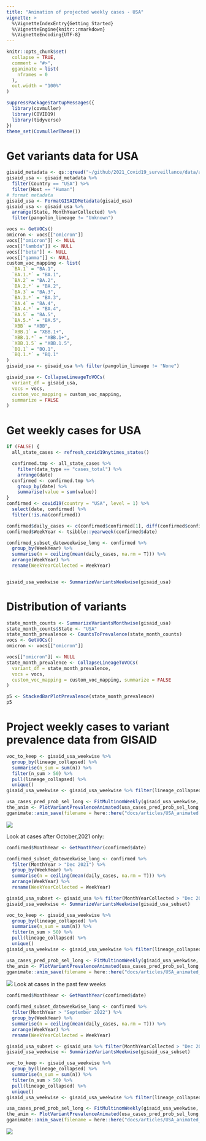 ```yaml
---
title: "Animation of projected weekly cases - USA"
vignette: >
  %\VignetteIndexEntry{Getting Started}
  %\VignetteEngine{knitr::rmarkdown}
  %\VignetteEncoding{UTF-8}
---
```


```r
knitr::opts_chunk$set(
  collapse = TRUE,
  comment = "#>",
  gganimate = list(
    nframes = 0
  ),
  out.width = "100%"
)
```



```r
suppressPackageStartupMessages({
  library(covmuller)
  library(COVID19)
  library(tidyverse)
})
theme_set(CovmullerTheme())
```

# Get variants data for USA

```r
gisaid_metadata <- qs::qread("~/github/2021_Covid19_surveillance/data/all_metadata/metadata_tsv_2023_04_08.qs")
gisaid_usa <- gisaid_metadata %>%
  filter(Country == "USA") %>%
  filter(Host == "Human")
# format metadata
gisaid_usa <- FormatGISAIDMetadata(gisaid_usa)
gisaid_usa <- gisaid_usa %>%
  arrange(State, MonthYearCollected) %>%
  filter(pangolin_lineage != "Unknown")

vocs <- GetVOCs()
omicron <- vocs[["omicron"]]
vocs[["omicron"]] <- NULL
vocs[["lambda"]] <- NULL
vocs[["beta"]] <- NULL
vocs[["gamma"]] <- NULL
custom_voc_mapping <- list(
  `BA.1` = "BA.1",
  `BA.1.*` = "BA.1",
  `BA.2` = "BA.2",
  `BA.2.*` = "BA.2",
  `BA.3` = "BA.3",
  `BA.3.*` = "BA.3",
  `BA.4` = "BA.4",
  `BA.4.*` = "BA.4",
  `BA.5` = "BA.5",
  `BA.5.*` = "BA.5",
  `XBB` = "XBB",
  `XBB.1` = "XBB.1+",
  `XBB.1.*` = "XBB.1+",
  `XBB.1.5` = "XBB.1.5",
  `BQ.1` = "BQ.1",
  `BQ.1.*` = "BQ.1"
)
gisaid_usa <- gisaid_usa %>% filter(pangolin_lineage != "None")

gisaid_usa <- CollapseLineageToVOCs(
  variant_df = gisaid_usa,
  vocs = vocs,
  custom_voc_mapping = custom_voc_mapping,
  summarize = FALSE
)
```

# Get weekly cases for USA

```r
if (FALSE) {
  all_state_cases <- refresh_covid19nytimes_states()

  confirmed.tmp <- all_state_cases %>%
    filter(data_type == "cases_total") %>%
    arrange(date)
  confirmed <- confirmed.tmp %>%
    group_by(date) %>%
    summarise(value = sum(value))
}
confirmed <- covid19(country = "USA", level = 1) %>%
  select(date, confirmed) %>%
  filter(!is.na(confirmed))

confirmed$daily_cases <- c(confirmed$confirmed[1], diff(confirmed$confirmed))
confirmed$WeekYear <- tsibble::yearweek(confirmed$date)

confirmed_subset_dateweekwise_long <- confirmed %>%
  group_by(WeekYear) %>%
  summarise(n = ceiling(mean(daily_cases, na.rm = T))) %>%
  arrange(WeekYear) %>%
  rename(WeekYearCollected = WeekYear)


gisaid_usa_weekwise <- SummarizeVariantsWeekwise(gisaid_usa)
```


# Distribution of variants



```r
state_month_counts <- SummarizeVariantsMonthwise(gisaid_usa)
state_month_counts$State <- "USA"
state_month_prevalence <- CountsToPrevalence(state_month_counts)
vocs <- GetVOCs()
omicron <- vocs[["omicron"]]

vocs[["omicron"]] <- NULL
state_month_prevalence <- CollapseLineageToVOCs(
  variant_df = state_month_prevalence,
  vocs = vocs,
  custom_voc_mapping = custom_voc_mapping, summarize = FALSE
)

p5 <- StackedBarPlotPrevalence(state_month_prevalence)
p5
```


# Project weekly cases to variant prevalence data from GISAID

```r
voc_to_keep <- gisaid_usa_weekwise %>%
  group_by(lineage_collapsed) %>%
  summarise(n_sum = sum(n)) %>%
  filter(n_sum > 50) %>%
  pull(lineage_collapsed) %>%
  unique()
gisaid_usa_weekwise <- gisaid_usa_weekwise %>% filter(lineage_collapsed %in% voc_to_keep)

usa_cases_pred_prob_sel_long <- FitMultinomWeekly(gisaid_usa_weekwise, confirmed_subset_dateweekwise_long)
the_anim <- PlotVariantPrevalenceAnimated(usa_cases_pred_prob_sel_long, title = "Estimated cases (weekly average) in the USA by variant", caption = "**Source: gisaid.org and covid19nytimes**<br>", date_breaks = "28 days")
gganimate::anim_save(filename = here::here("docs/articles/USA_animated.gif"), animation = the_anim)
```

![](USA_animated.gif)

Look at cases after October,2021 only:

```r
confirmed$MonthYear <- GetMonthYear(confirmed$date)

confirmed_subset_dateweekwise_long <- confirmed %>%
  filter(MonthYear > "Dec 2021") %>%
  group_by(WeekYear) %>%
  summarise(n = ceiling(mean(daily_cases, na.rm = T))) %>%
  arrange(WeekYear) %>%
  rename(WeekYearCollected = WeekYear)

gisaid_usa_subset <- gisaid_usa %>% filter(MonthYearCollected > "Dec 2021")
gisaid_usa_weekwise <- SummarizeVariantsWeekwise(gisaid_usa_subset)

voc_to_keep <- gisaid_usa_weekwise %>%
  group_by(lineage_collapsed) %>%
  summarise(n_sum = sum(n)) %>%
  filter(n_sum > 50) %>%
  pull(lineage_collapsed) %>%
  unique()
gisaid_usa_weekwise <- gisaid_usa_weekwise %>% filter(lineage_collapsed %in% voc_to_keep)

usa_cases_pred_prob_sel_long <- FitMultinomWeekly(gisaid_usa_weekwise, confirmed_subset_dateweekwise_long)
the_anim <- PlotVariantPrevalenceAnimated(usa_cases_pred_prob_sel_long, title = "Estimated cases (weekly average) in the USA by variant", caption = "**Source: gisaid.org and covid19nytimes**<br>")
gganimate::anim_save(filename = here::here("docs/articles/USA_animated_2021.gif"), animation = the_anim)
```

![](USA_animated_2021.gif)
Look at cases in the past few weeks

```r
confirmed$MonthYear <- GetMonthYear(confirmed$date)

confirmed_subset_dateweekwise_long <- confirmed %>%
  filter(MonthYear > "September 2022") %>%
  group_by(WeekYear) %>%
  summarise(n = ceiling(mean(daily_cases, na.rm = T))) %>%
  arrange(WeekYear) %>%
  rename(WeekYearCollected = WeekYear)

gisaid_usa_subset <- gisaid_usa %>% filter(MonthYearCollected > "Dec 2021")
gisaid_usa_weekwise <- SummarizeVariantsWeekwise(gisaid_usa_subset)

voc_to_keep <- gisaid_usa_weekwise %>%
  group_by(lineage_collapsed) %>%
  summarise(n_sum = sum(n)) %>%
  filter(n_sum > 50) %>%
  pull(lineage_collapsed) %>%
  unique()
gisaid_usa_weekwise <- gisaid_usa_weekwise %>% filter(lineage_collapsed %in% voc_to_keep)

usa_cases_pred_prob_sel_long <- FitMultinomWeekly(gisaid_usa_weekwise, confirmed_subset_dateweekwise_long)
the_anim <- PlotVariantPrevalenceAnimated(usa_cases_pred_prob_sel_long, title = "Estimated cases (weekly average) in the USA by variant", caption = "**Source: gisaid.org and covid19nytimes**<br>")
gganimate::anim_save(filename = here::here("docs/articles/USA_animated_2022_2.gif"), animation = the_anim)
```

![](USA_animated_2022_2.gif)

